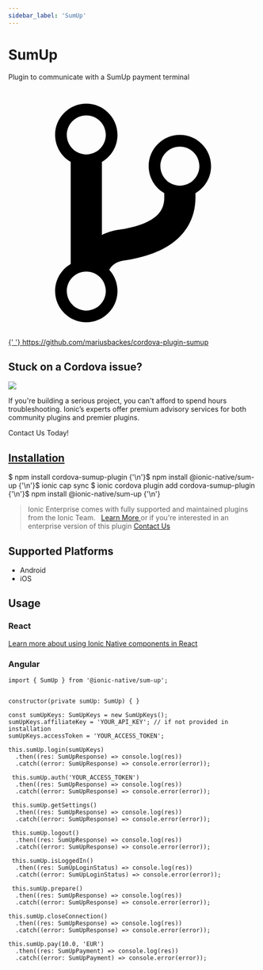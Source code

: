 ```yaml
---
sidebar_label: 'SumUp'
---
```



# SumUp

Plugin to communicate with a SumUp payment terminal

<p>
  <a href="https://github.com/mariusbackes/cordova-plugin-sumup" target="_blank" rel="noopener" className="git-link">
    <svg viewBox="0 0 512 512">
      <path d="M416 160c0-35.3-28.7-64-64-64s-64 28.7-64 64c0 23.7 12.9 44.3 32 55.4v8.6c0 19.9-7.8 33.7-25.3 44.9-15.4 9.8-38.1 17.1-67.5 21.5-14 2.1-25.7 6-35.2 10.7V151.4c19.1-11.1 32-31.7 32-55.4 0-35.3-28.7-64-64-64S96 60.7 96 96c0 23.7 12.9 44.3 32 55.4v209.2c-19.1 11.1-32 31.7-32 55.4 0 35.3 28.7 64 64 64s64-28.7 64-64c0-16.6-6.3-31.7-16.7-43.1 1.9-4.9 9.7-16.3 29.4-19.3 38.8-5.8 68.9-15.9 92.3-30.8 36-22.8 55-57 55-98.8v-8.6c19.1-11.1 32-31.7 32-55.4zM160 56c22.1 0 40 17.9 40 40s-17.9 40-40 40-40-17.9-40-40 17.9-40 40-40zm0 400c-22.1 0-40-17.9-40-40s17.9-40 40-40 40 17.9 40 40-17.9 40-40 40zm192-256c-22.1 0-40-17.9-40-40s17.9-40 40-40 40 17.9 40 40-17.9 40-40 40z"></path>
    </svg>{' '}
    https://github.com/mariusbackes/cordova-plugin-sumup
  </a>
</p>

<h2>Stuck on a Cordova issue?</h2>
<DocsCard
  className="cordova-ee-card"
  header="Don't waste precious time on plugin issues."
  href="https://ionicframework.com/sales?product_of_interest=Ionic%20Native"
>
  <div>
    <img src={require('./_assets/img/native-cordova-bot.png').default} class="cordova-ee-img" />
    <p>
      If you're building a serious project, you can't afford to spend hours troubleshooting. Ionic’s experts offer
      premium advisory services for both community plugins and premier plugins.
    </p>
    <DocsButton className="native-ee-detail">Contact Us Today!</DocsButton>
  </div>
</DocsCard>

<h2 id="installation">
  <a href="#installation">Installation</a>
</h2>
<Tabs
  groupId="runtime"
  defaultValue="Capacitor"
  values={[
    { value: 'Capacitor', label: 'Capacitor' },
    { value: 'Cordova', label: 'Cordova' },
    { value: 'Enterprise', label: 'Enterprise' },
  ]}
>
  <TabItem value="Capacitor">
    <CodeBlock className="language-shell">
      $ npm install cordova-sumup-plugin {'\n'}$ npm install @ionic-native/sum-up {'\n'}$ ionic cap sync
    </CodeBlock>
  </TabItem>
  <TabItem value="Cordova">
    <CodeBlock className="language-shell">
      $ ionic cordova plugin add cordova-sumup-plugin {'\n'}$ npm install @ionic-native/sum-up {'\n'}
    </CodeBlock>
  </TabItem>
  <TabItem value="Enterprise">
    <blockquote>
      Ionic Enterprise comes with fully supported and maintained plugins from the Ionic Team. &nbsp;
      <a class="btn" href="https://ionic.io/docs/premier-plugins">
        Learn More
      </a> or if you're interested in an enterprise version of this plugin <a
        class="btn"
        href="https://ionicframework.com/sales?product_of_interest=Ionic%20Enterprise%20Engine"
      >
        Contact Us
      </a>
    </blockquote>
  </TabItem>
</Tabs>

## Supported Platforms

- Android
- iOS

## Usage

### React

[Learn more about using Ionic Native components in React](../native-community.mdx#react)

### Angular

```tsx
import { SumUp } from '@ionic-native/sum-up';


constructor(private sumUp: SumUp) { }

const sumUpKeys: SumUpKeys = new SumUpKeys();
sumUpKeys.affiliateKey = 'YOUR_API_KEY'; // if not provided in installation
sumUpKeys.accessToken = 'YOUR_ACCESS_TOKEN';

this.sumUp.login(sumUpKeys)
  .then((res: SumUpResponse) => console.log(res))
  .catch((error: SumUpResponse) => console.error(error));

 this.sumUp.auth('YOUR_ACCESS_TOKEN')
  .then((res: SumUpResponse) => console.log(res))
  .catch((error: SumUpResponse) => console.error(error));

 this.sumUp.getSettings()
  .then((res: SumUpResponse) => console.log(res))
  .catch((error: SumUpResponse) => console.error(error));

 this.sumUp.logout()
  .then((res: SumUpResponse) => console.log(res))
  .catch((error: SumUpResponse) => console.error(error));

 this.sumUp.isLoggedIn()
  .then((res: SumUpLoginStatus) => console.log(res))
  .catch((error: SumUpLoginStatus) => console.error(error));

 this.sumUp.prepare()
  .then((res: SumUpResponse) => console.log(res))
  .catch((error: SumUpResponse) => console.error(error));

this.sumUp.closeConnection()
  .then((res: SumUpResponse) => console.log(res))
  .catch((error: SumUpResponse) => console.error(error));

this.sumUp.pay(10.0, 'EUR')
  .then((res: SumUpPayment) => console.log(res))
  .catch((error: SumUpPayment) => console.error(error));

```
